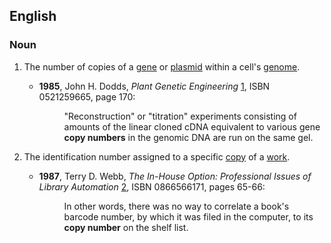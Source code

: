 ==English==

===Noun===
{{en-noun|head=[[copy]] [[number]]}}

# {{label|en|genetics}} The number of copies of a [[gene]] or [[plasmid]] within a cell's [[genome]].
#* '''1985''', John H. Dodds, ''Plant Genetic Engineering'' [http://books.google.com/books?id=NRWlqtImS08C], ISBN 0521259665, page 170:
#*: "Reconstruction" or "titration" experiments consisting of amounts of the linear cloned cDNA equivalent to various gene '''copy numbers''' in the genomic DNA are run on the same gel.
# {{label|en|library science}} The identification number assigned to a specific [[copy]] of a [[work]].
#* '''1987''', Terry D. Webb, ''The In-House Option: Professional Issues of Library Automation'' [http://books.google.com/books?id=I_ioktWyDK4C], ISBN 0866566171, pages 65-66:
#*: In other words, there was no way to correlate a book's barcode number, by which it was filed in the computer, to its '''copy number''' on the shelf list.
